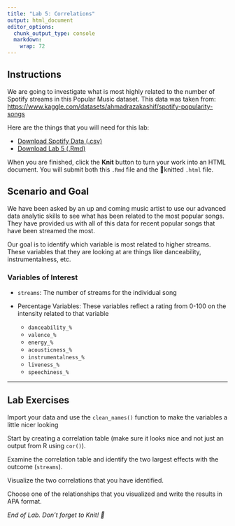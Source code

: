 ```yaml
---
title: "Lab 5: Correlations"
output: html_document
editor_options: 
  chunk_output_type: console
  markdown: 
    wrap: 72
---
```


## Instructions

We are going to investigate what is most highly related to the number of
Spotify streams in this Popular Music dataset. This data was taken from:
<https://www.kaggle.com/datasets/ahmadrazakashif/spotify-popularity-songs>

Here are the things that you will need for this lab:

-   <a href="/files/data/popular_spotify.csv" download="popular_spotify.csv">Download
    Spotify Data (.csv)</a>
-   <a href="/files/_lab-rmd/lab-5.Rmd" download="lab-5.Rmd">Download
    Lab 5 (.Rmd)</a>

When you are finished, click the **Knit** button to turn your work into
an HTML document. You will submit both this `.Rmd` file and the
🧶knitted `.html` file.

## Scenario and Goal

We have been asked by an up and coming music artist to use our advanced
data analytic skills to see what has been related to the most popular
songs. They have provided us with all of this data for recent popular
songs that have been streamed the most.

Our goal is to identify which variable is most related to higher
streams. These variables that they are looking at are things like
danceability, instrumentalness, etc.

### Variables of Interest

-   `streams`: The number of streams for the individual song

-   Percentage Variables: These variables reflect a rating from 0-100 on
    the intensity related to that variable

    -   `danceability_%`
    -   `valence_%`
    -   `energy_%`
    -   `acousticness_%`
    -   `instrumentalness_%`
    -   `liveness_%`
    -   `speechiness_%`

------------------------------------------------------------------------

## Lab Exercises

Import your data and use the `clean_names()` function to make the
variables a little nicer looking

Start by creating a correlation table (make sure it looks nice and not
just an output from R using `cor()`).

Examine the correlation table and identify the two largest effects with
the outcome (`streams`).

Visualize the two correlations that you have identified.

Choose one of the relationships that you visualized and write the
results in APA format.

*End of Lab. Don't forget to Knit! 🧶*
